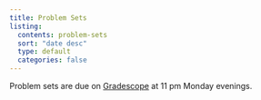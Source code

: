```yaml
---
title: Problem Sets
listing:
  contents: problem-sets
  sort: "date desc"
  type: default
  categories: false
---
```


Problem sets are due on [Gradescope](https://www.gradescope.com/courses/416233) at 11 pm Monday evenings.

